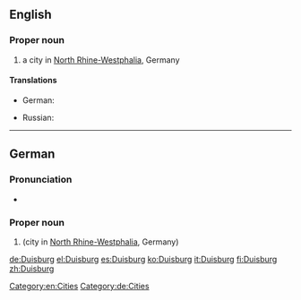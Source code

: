 ==English==
{{wikipedia}}

===Proper noun===
{{en-proper noun}}

# a city in [[North Rhine-Westphalia]], Germany

====Translations====
{{trans-top|a city in Germany}}
* German: {{t|de|Duisburg|n}}
{{trans-mid}}
* Russian: {{t|ru|Дуйсбург|m|tr=Dújsburg|sc=Cyrl}}
{{trans-bottom}}

[[Category:en:Cities]]

----
==German==
{{wikipedia|lang=de}}

===Pronunciation===
* {{audio|De-Duisburg.ogg|Audio}}

===Proper noun===
{{de-proper noun|n}}

# {{l|en|Duisburg}} (city in [[North Rhine-Westphalia]], Germany)

[[Category:de:Cities]]

[[de:Duisburg]]
[[el:Duisburg]]
[[es:Duisburg]]
[[ko:Duisburg]]
[[it:Duisburg]]
[[fi:Duisburg]]
[[zh:Duisburg]]